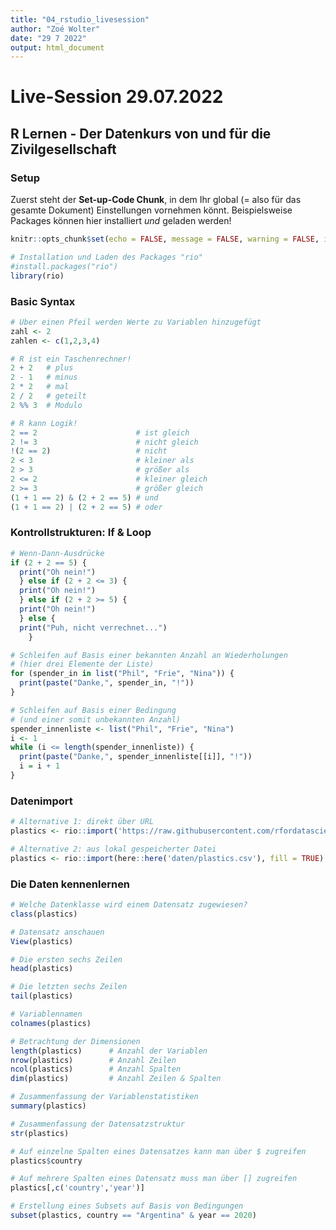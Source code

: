 ```yaml
---
title: "04_rstudio_livesession"
author: "Zoé Wolter"
date: "29 7 2022"
output: html_document
---
```


# Live-Session 29.07.2022
## R Lernen - Der Datenkurs von und für die Zivilgesellschaft

### Setup

Zuerst steht der **Set-up-Code Chunk**, in dem Ihr global (= also für das gesamte Dokument) Einstellungen vornehmen könnt. Beispielsweise Packages können hier installiert *und* geladen werden!

```r
knitr::opts_chunk$set(echo = FALSE, message = FALSE, warning = FALSE, include = TRUE)

# Installation und Laden des Packages "rio"
#install.packages("rio")
library(rio)
```

### Basic Syntax

```r
# Über einen Pfeil werden Werte zu Variablen hinzugefügt
zahl <- 2
zahlen <- c(1,2,3,4)
```

```r
# R ist ein Taschenrechner!
2 + 2   # plus
2 - 1   # minus
2 * 2   # mal
2 / 2   # geteilt
2 %% 3  # Modulo
```

```r
# R kann Logik!
2 == 2                      # ist gleich
2 != 3                      # nicht gleich
!(2 == 2)                   # nicht
2 < 3                       # kleiner als
2 > 3                       # größer als
2 <= 2                      # kleiner gleich
2 >= 3                      # größer gleich
(1 + 1 == 2) & (2 + 2 == 5) # und
(1 + 1 == 2) | (2 + 2 == 5) # oder
```

### Kontrollstrukturen: If & Loop

```r
# Wenn-Dann-Ausdrücke
if (2 + 2 == 5) {
  print("Oh nein!")
  } else if (2 + 2 <= 3) {
  print("Oh nein!")
  } else if (2 + 2 >= 5) {
  print("Oh nein!")
  } else {
  print("Puh, nicht verrechnet...")
    }
```

```r
# Schleifen auf Basis einer bekannten Anzahl an Wiederholungen 
# (hier drei Elemente der Liste)
for (spender_in in list("Phil", "Frie", "Nina")) {
  print(paste("Danke,", spender_in, "!"))
}
```

```r
# Schleifen auf Basis einer Bedingung 
# (und einer somit unbekannten Anzahl)
spender_innenliste <- list("Phil", "Frie", "Nina")
i <- 1
while (i <= length(spender_innenliste)) {
  print(paste("Danke,", spender_innenliste[[i]], "!"))
  i = i + 1
}
```

### Datenimport

``` r
# Alternative 1: direkt über URL
plastics <- rio::import('https://raw.githubusercontent.com/rfordatascience/tidytuesday/master/data/2021/2021-01-26/plastics.csv', fill = TRUE)

# Alternative 2: aus lokal gespeicherter Datei
plastics <- rio::import(here::here('daten/plastics.csv'), fill = TRUE)
```

### Die Daten kennenlernen

```r
# Welche Datenklasse wird einem Datensatz zugewiesen?
class(plastics)
```

```r
# Datensatz anschauen
View(plastics)
```

``` r
# Die ersten sechs Zeilen
head(plastics)
```

``` r
# Die letzten sechs Zeilen
tail(plastics)
```

```r
# Variablennamen
colnames(plastics)
```

```r
# Betrachtung der Dimensionen
length(plastics)      # Anzahl der Variablen
nrow(plastics)        # Anzahl Zeilen
ncol(plastics)        # Anzahl Spalten
dim(plastics)         # Anzahl Zeilen & Spalten
```

``` r
# Zusammenfassung der Variablenstatistiken
summary(plastics)
```

``` r
# Zusammenfassung der Datensatzstruktur
str(plastics)
```

```r
# Auf einzelne Spalten eines Datensatzes kann man über $ zugreifen
plastics$country

# Auf mehrere Spalten eines Datensatz muss man über [] zugreifen
plastics[,c('country','year')]
```

```r
# Erstellung eines Subsets auf Basis von Bedingungen
subset(plastics, country == "Argentina" & year == 2020)
```

